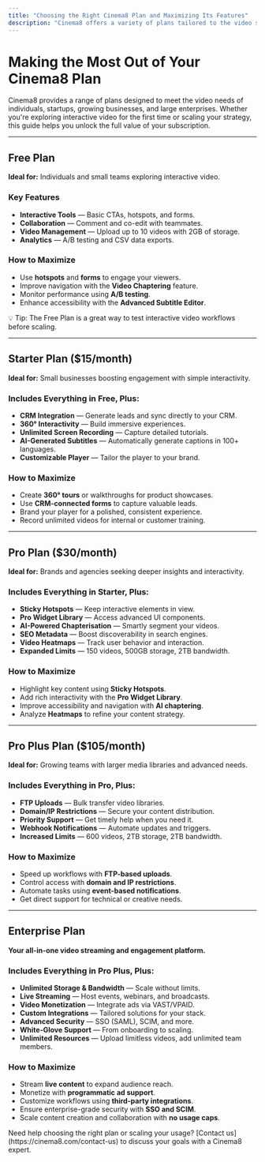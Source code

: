 ```yaml
---
title: "Choosing the Right Cinema8 Plan and Maximizing Its Features"
description: "Cinema8 offers a variety of plans tailored to the video streaming and growth needs of individuals, small businesses, and large enterprises. Whether you’re just starting out or looking for advanced features to enhance your video strategy, this guide will help you find the right plan and make the most of its features."
---
```



# Making the Most Out of Your Cinema8 Plan

Cinema8 provides a range of plans designed to meet the video needs of individuals, startups, growing businesses, and large enterprises. Whether you're exploring interactive video for the first time or scaling your strategy, this guide helps you unlock the full value of your subscription.

---

## Free Plan

**Ideal for:** Individuals and small teams exploring interactive video.

### Key Features

- **Interactive Tools** — Basic CTAs, hotspots, and forms.
- **Collaboration** — Comment and co-edit with teammates.
- **Video Management** — Upload up to 10 videos with 2GB of storage.
- **Analytics** — A/B testing and CSV data exports.

### How to Maximize

- Use **hotspots** and **forms** to engage your viewers.
- Improve navigation with the **Video Chaptering** feature.
- Monitor performance using **A/B testing**.
- Enhance accessibility with the **Advanced Subtitle Editor**.

<Callout type="info">
💡 Tip: The Free Plan is a great way to test interactive video workflows before scaling.
</Callout>

---

## Starter Plan ($15/month)

**Ideal for:** Small businesses boosting engagement with simple interactivity.

### Includes Everything in Free, Plus:

- **CRM Integration** — Generate leads and sync directly to your CRM.
- **360° Interactivity** — Build immersive experiences.
- **Unlimited Screen Recording** — Capture detailed tutorials.
- **AI-Generated Subtitles** — Automatically generate captions in 100+ languages.
- **Customizable Player** — Tailor the player to your brand.

### How to Maximize

- Create **360° tours** or walkthroughs for product showcases.
- Use **CRM-connected forms** to capture valuable leads.
- Brand your player for a polished, consistent experience.
- Record unlimited videos for internal or customer training.

---

## Pro Plan ($30/month)

**Ideal for:** Brands and agencies seeking deeper insights and interactivity.

### Includes Everything in Starter, Plus:

- **Sticky Hotspots** — Keep interactive elements in view.
- **Pro Widget Library** — Access advanced UI components.
- **AI-Powered Chapterisation** — Smartly segment your videos.
- **SEO Metadata** — Boost discoverability in search engines.
- **Video Heatmaps** — Track user behavior and interaction.
- **Expanded Limits** — 150 videos, 500GB storage, 2TB bandwidth.

### How to Maximize

- Highlight key content using **Sticky Hotspots**.
- Add rich interactivity with the **Pro Widget Library**.
- Improve accessibility and navigation with **AI chaptering**.
- Analyze **Heatmaps** to refine your content strategy.

---

## Pro Plus Plan ($105/month)

**Ideal for:** Growing teams with larger media libraries and advanced needs.

### Includes Everything in Pro, Plus:

- **FTP Uploads** — Bulk transfer video libraries.
- **Domain/IP Restrictions** — Secure your content distribution.
- **Priority Support** — Get timely help when you need it.
- **Webhook Notifications** — Automate updates and triggers.
- **Increased Limits** — 600 videos, 2TB storage, 2TB bandwidth.

### How to Maximize

- Speed up workflows with **FTP-based uploads**.
- Control access with **domain and IP restrictions**.
- Automate tasks using **event-based notifications**.
- Get direct support for technical or creative needs.

---

## Enterprise Plan

**Your all-in-one video streaming and engagement platform.**

### Includes Everything in Pro Plus, Plus:

- **Unlimited Storage & Bandwidth** — Scale without limits.
- **Live Streaming** — Host events, webinars, and broadcasts.
- **Video Monetization** — Integrate ads via VAST/VPAID.
- **Custom Integrations** — Tailored solutions for your stack.
- **Advanced Security** — SSO (SAML), SCIM, and more.
- **White-Glove Support** — From onboarding to scaling.
- **Unlimited Resources** — Upload limitless videos, add unlimited team members.

### How to Maximize

- Stream **live content** to expand audience reach.
- Monetize with **programmatic ad support**.
- Customize workflows using **third-party integrations**.
- Ensure enterprise-grade security with **SSO and SCIM**.
- Scale content creation and collaboration with **no usage caps**.

<Callout type="important">
Need help choosing the right plan or scaling your usage? [Contact us](https://cinema8.com/contact-us) to discuss your goals with a Cinema8 expert.
</Callout>
